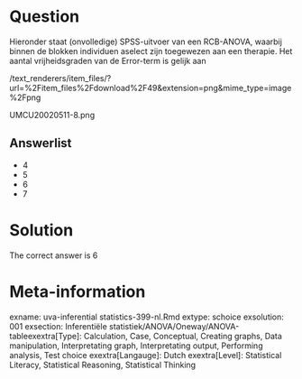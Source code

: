Question
========

Hieronder staat (onvolledige) SPSS-uitvoer van een RCB-ANOVA, waarbij binnen de blokken individuen aselect zijn toegewezen aan een therapie. Het aantal vrijheidsgraden van de Error-term is gelijk aan 

 /text_renderers/item_files/?url=%2Fitem_files%2Fdownload%2F49&extension=png&mime_type=image%2Fpng 

 UMCU20020511-8.png 

Answerlist
----------
* 4
* 5
* 6
* 7

Solution
========

The correct answer is  6 

Meta-information
================
exname: uva-inferential statistics-399-nl.Rmd 
extype: schoice 
exsolution: 001 
exsection: Inferentiële statistiek/ANOVA/Oneway/ANOVA-tableexextra[Type]: Calculation, Case, Conceptual, Creating graphs, Data manipulation, Interpretating graph, Interpretating output, Performing analysis, Test choice 
exextra[Langauge]: Dutch 
exextra[Level]: Statistical Literacy, Statistical Reasoning, Statistical Thinking 
